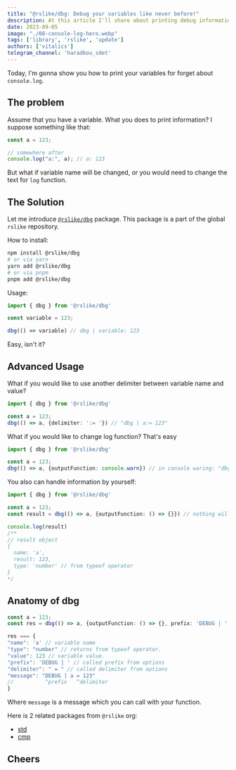 ```yaml
---
title: "@rslike/dbg: Debug your variables like never before!"
description: At this article I'll share about printing debug information
date: 2023-09-05
image: "./08-console-log-hero.webp"
tags: ['library', 'rslike', 'update']
authors: ['vitalics']
telegram_channel: 'haradkou_sdet'
---
```


Today, I'm gonna show you how to print your variables for forget about `console.log`.

## The problem

Assume that you have a variable. What you does to print information? I suppose something like that:

```ts title="some.ts" showLineNumbers camption="the problem"
const a = 123;

// somewhere after
console.log("a:", a); // a: 123
```

But what if variable name will be changed, or you would need to change the text for `log` function.

## The Solution

Let me introduce [`@rslike/dbg`](https://www.npmjs.com/package/@rslike/dbg) package. This package is a part of the global `rslike` repository.

How to install:

```bash
npm install @rslike/dbg
# or via yarn
yarn add @rslike/dbg
# or via pnpm
pnpm add @rslike/dbg
```

Usage:

```ts title="some.ts" showLineNumbers
import { dbg } from '@rslike/dbg'

const variable = 123;

dbg(() => variable) // dbg | variable: 123
```

Easy, isn't it?

## Advanced Usage

What if you would like to use another delimiter between variable name and value?

```ts title="advanced/delimiter.ts" showLineNumbers
import { dbg } from '@rslike/dbg'

const a = 123;
dbg(() => a, {delimiter: ':= '}) // "dbg | a:= 123"
```

What if you would like to change log function? That's easy

```ts title="advanced/output.ts" showLineNumbers
import { dbg } from '@rslike/dbg'

const a = 123;
dbg(() => a, {outputFunction: console.warn}) // in console waring: "dbg | a: 123"
```

You also can handle information by yourself:

```ts title="advanced/result.ts" showLineNumbers
import { dbg } from '@rslike/dbg'

const a = 123;
const result = dbg(() => a, {outputFunction: () => {}}) // nothing will be printed in console, since noop function declared

console.log(result)
/**
// result object
{
  name: 'a',
  result: 123,
  type: 'number' // from typeof operator
}
*/
```

## Anatomy of dbg

```ts title="anatomy.ts" caption="example of dbg output"
const a = 123;
const res = dbg(() => a, {outputFunction: () => {}, prefix: 'DEBUG | ', delimiter: ' = '});

res === {
"name": 'a' // variable name
"type": "number" // returns from typeof operator.
"value": 123 // variable value.
"prefix": 'DEBUG | ' // called prefix from options
"delimiter": " = " // called delimiter from options
"message": "DEBUG | a = 123"
//          ^prefix   ^delimiter
}
```

Where `message` is a message which you can call with your function.

Here is 2 related packages from `@rslike` org:

- [std](https://www.npmjs.com/package/@rslike/std)
- [cmp](https://www.npmjs.com/package/@rslike/cmp)

## Cheers
